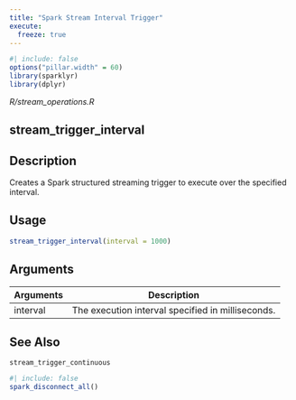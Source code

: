 ```yaml
---
title: "Spark Stream Interval Trigger"
execute:
  freeze: true
---
```


```r
#| include: false
options("pillar.width" = 60)
library(sparklyr) 
library(dplyr)
```

*R/stream_operations.R*

## stream_trigger_interval

## Description
Creates a Spark structured streaming trigger to execute over the specified interval. 


## Usage
```r
stream_trigger_interval(interval = 1000) 
```

## Arguments
|Arguments|Description|
|---|---|
| interval | The execution interval specified in milliseconds. |






## See Also
`stream_trigger_continuous`


```r
#| include: false
spark_disconnect_all()
```
